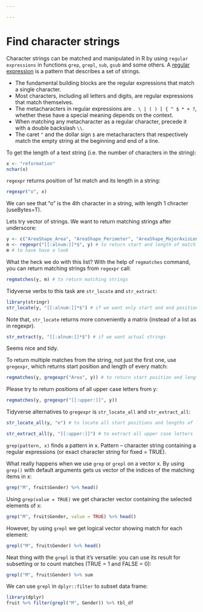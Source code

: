 ```yaml
---

---
```


# Find character strings 

Character strings can be matched and manipulated in R by using `regular expressions` in functions `grep`, `grepl`, `sub`, `gsub` and some others.
A [regular expression](https://stat.ethz.ch/R-manual/R-devel/library/base/html/regex.html) is a pattern that describes a set of strings.

+ The fundamental building blocks are the regular expressions that match a single character. 
+ Most characters, including all letters and digits, are regular expressions that match themselves. 
+ The metacharacters in regular expressions are `. \ | ( ) [ { ^ $ * + ?`, whether these have a special meaning depends on the context. 
+ When matching any metacharacter as a regular character, precede it with a double backslash `\\`.
+ The caret `^` and the dollar sign `$` are metacharacters that respectively match the empty string at the beginning and end of a line.

To get the length of a text string (i.e. the number of characters in the string):
```r
x <- "reformation"
nchar(x)
```

`regexpr` returns position of 1st match and its length in a string:
```r
regexpr("o", x)
```
We can see that "o" is the 4th character in a string, with length 1 chracter (useBytes=T).

Lets try vector of strings. We want to return matching strings after underscore:
```r
y <- c("AreaShape_Area", "AreaShape_Perimeter", "AreaShape_MajorAxisLength", "Intensity_MADIntensity")
m <- regexpr("[[:alnum:]]*$", y) # to return start and length of match
m # to have have a look
```

What the heck we do with this list? With the help of `regmatches` command, you can return matching strings from `regexpr` call:
```r
regmatches(y, m) # to return matching strings
```

Tidyverse verbs to this task are `str_locate` and `str_extract`:
```r
library(stringr)
str_locate(y, "[[:alnum:]]*$") # if we want only start and end positions
```
Note that, `str_locate` returns more conveniently a matrix (instead of a list as in regexpr).

```r
str_extract(y, "[[:alnum:]]*$") # if we want actual strings
```
Seems nice and tidy.

To return multiple matches from the string, not just the first one, use `gregexpr`, which returns start position and length of every match:
```r
regmatches(y, gregexpr("Area", y)) # to return start position and length of every match
```

Please try to return positions of all upper case letters from y:
```r
regmatches(y, gregexpr("[[:upper:]]", y))
```

Tidyverse alternatives to `gregexpr` is `str_locate_all` and `str_extract_all`:
```r
str_locate_all(y, "e") # to locate all start positions and lengths of letter "e"
```

```r
str_extract_all(y, "[[:upper:]]") # to extract all upper case letters
```

`grep(pattern, x)` finds a pattern in x. Pattern -- character string containing a regular expressions (or exact character string for fixed = TRUE).

What really happens when we use `grep` or `grepl` on a vector x.
By using `grep()` with default arguments gets us vector of the indices of the matching items in x:
```r
grep("M", fruit$Gender) %>% head()
```

Using `grep(value = TRUE)` we get character vector containing the selected elements of x:
```r
grep("M", fruit$Gender, value = TRUE) %>% head()
```

However, by using `grepl` we get logical vector showing match for each element:
```r
grepl("M", fruit$Gender) %>% head()
```

Neat thing with the `grepl` is that it's versatile: you can use its result for subsetting or to count matches (TRUE = 1 and FALSE = 0):
```r
grepl("M", fruit$Gender) %>% sum
```

We can use `grepl` in `dplyr::filter` to subset data frame:
```r
library(dplyr)
fruit %>% filter(grepl("M", Gender)) %>% tbl_df
```


<!-- # Regular expression  -->
<!-- A pattern that we use to search in strings can be strict (like a nucleotide string "ACAGC") or "fuzzy" ("ACNGY" where N is any nucleotide and Y is C or T). To create fuzzy search patterns we use a system called **regular expression**. As regular expression is both hugely flexible and insanely complicated, we can only scratch the surface here. -->

<!-- + By default, regular expressions will match any part of a string.  -->
<!-- + `^` anchors the regular expression to the start of the string. -->
<!-- + `$` anchors the the regular expression to end of the string. -->

<!-- ```{r} -->
<!-- x <- c("apple", "ananas", "banana") -->
<!-- #replaces all a-s at the beginning of strings with e-s -->
<!-- str_replace_all(x, "^a", "e")  -->
<!-- #only replaces at the first occurence -->
<!-- str_replace(x, "a$", "e")  -->
<!-- #replaces a and the following character at the end of string -->
<!-- str_replace(x, "a.$", "e") -->
<!-- #replaces a-s or s-s at the end of string with e-s -->
<!-- str_replace_all(x, "(a|s)$", "e") -->
<!-- #replaces a-s or s-s anywhere in the string with e-s -->
<!-- str_replace_all(x, "a|s", "e") -->
<!-- ``` -->


<!-- To force to only match a complete string: -->
<!-- ```{r} -->
<!-- str_view(x, "^apple$") -->
<!-- ``` -->

<!-- **patterns that match more than one character:** -->

<!-- + `.` (dot): any character apart from a newline. -->
<!-- + `\\d`: any digit. -->
<!-- + `\\s`: any whitespace (space, tab, newline). -->
<!-- + `\[abc]`: match a, b, or c. -->
<!-- + `\[!abc]`: match anything except a, b, or c. -->

<!-- To create a regular expression containing `\d` or `\s`, you'll need to escape the `\` for the string, so you'll type `\\\\d` or `\\\\s`. -->

<!-- + `abc|d..f` will match either 'abc', or 'deaf'.  -->

<!-- ```{r} -->
<!-- str_view(c("abc", "xyz"), "abc | xyz") -->
<!-- ``` -->

<!-- If precedence gets confusing, use parentheses to make it clear what you want: -->
<!-- ```{r} -->
<!-- str_detect(c("grey", "gray"), "gr(e|a)y") -->
<!-- str_detect(c("grey", "gray"), "gr(?:e|a)y") #unequivocal vers. of the above -->

<!-- ``` -->

<!-- This beauty removes all numbers from text strings. Can be very useful. -->
<!-- ```{r} -->
<!-- y <- c("as1", "2we3w", "3e") -->
<!-- str_replace_all(y, "\\d", "")  -->
<!-- ``` -->

<!-- Even better, this removes everything except numbers. Yes, you may send us thank-you letters! -->
<!-- ```{r} -->
<!-- y<-c("as1", "2we3w", "3e") -->
<!-- str_replace_all(y, "[A-Za-z_]", "")  -->
<!-- ``` -->

